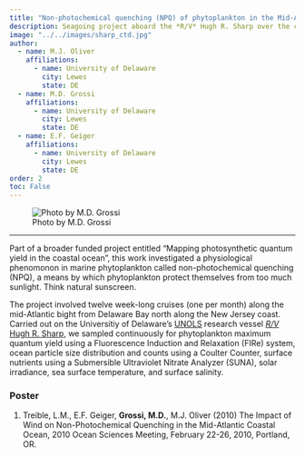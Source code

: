 ```yaml
---
title: "Non-photochemical quenching (NPQ) of phytoplankton in the Mid-Atlantic coastal ocean"
description: Seagoing project aboard the *R/V* Hugh R. Sharp over the course of 12 months <br> 2008-2009
image: "../../images/sharp_ctd.jpg"
author:
  - name: M.J. Oliver
    affiliations:
      - name: University of Delaware
        city: Lewes
        state: DE
  - name: M.D. Grossi
    affiliations:
      - name: University of Delaware
        city: Lewes
        state: DE
  - name: E.F. Geiger
    affiliations:
      - name: University of Delaware
        city: Lewes
        state: DE
order: 2
toc: False
---
```


![Photo by M.D. Grossi](../../images/sharp_ctd.jpg)

***

Part of a broader funded project entitled "Mapping photosynthetic quantum yield in the coastal ocean", this work investigated a physiological phenomonon in marine phytoplankton called non-photochemical quenching (NPQ), a means by which phytoplankton protect themselves from too much sunlight. Think natural sunscreen.

The project involved twelve week-long cruises (one per month) along the mid-Atlantic bight from Delaware Bay north along the New Jersey coast. Carried out on the Universitiy of Delaware's [UNOLS](https://www.unols.org/){target="_blank"} research vessel [*R/V* Hugh R. Sharp](https://www.udel.edu/content/dam/udelImages/ceoe/documents/marine-operations/rvSharp-Overview-Jan-2018_long.pdf){target="_blank"}, we sampled continuously for phytoplankton maximum quantum yield using a Fluorescence Induction and Relaxation (FIRe) system, ocean particle size distribution and counts using a Coulter Counter, surface nutrients using a Submersible Ultraviolet Nitrate Analyzer (SUNA), solar irradiance, sea surface temperature, and surface salinity.

### Poster

1. Treible, L.M., E.F. Geiger, **Grossi, M.D.**, M.J. Oliver (2010) The Impact of Wind on Non-Photochemical Quenching in the Mid-Atlantic Coastal Ocean, 2010 Ocean Sciences Meeting, February 22-26, 2010, Portland, OR.